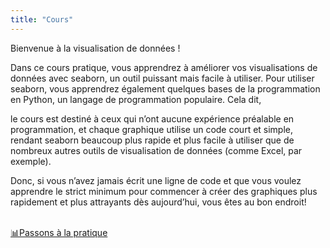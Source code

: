 ```yaml
---
title: "Cours"
---
```

Bienvenue à la visualisation de données !

Dans ce cours pratique, vous apprendrez à améliorer vos visualisations de données avec seaborn, un outil puissant mais facile à utiliser. Pour utiliser seaborn, vous apprendrez également quelques bases de la programmation en Python, un langage de programmation populaire. Cela dit,

le cours est destiné à ceux qui n'ont aucune expérience préalable en programmation, et
chaque graphique utilise un code court et simple, rendant seaborn beaucoup plus rapide et plus facile à utiliser que de nombreux autres outils de visualisation de données (comme Excel, par exemple).

Donc, si vous n'avez jamais écrit une ligne de code et que vous voulez apprendre le strict minimum pour commencer à créer des graphiques plus rapidement et plus attrayants dès aujourd'hui, vous êtes au bon endroit!

<br>
<a href=py-syntaxe.qmd class="bouton">📊Passons à la pratique</a>